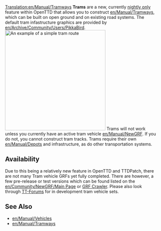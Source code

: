 [[Translation:en/Manual/Tramways]]
{{en/Nightly}}
'''Trams''' are a new, currently [[en/Archive/Community/Nightly build|nightly only]] feature within OpenTTD that allows you to construct [[en/Manual/Tramways]], which can be built on open ground and on existing road systems. The default tram infastructure graphics are provided by [[en/Archive/Community/Users/PikkaBird]].
[[File:en/Manual/Tramroute.png|thumb|332px|center|An example of a simple tram route]]
Trams will not work unless you currently have an active tram vehicle [[en/Manual/NewGRF]]. If you do not, you cannot construct tram tracks. Trams require their own [[en/Manual/Depots]] and infrastructure, as do other transportation systems. 

==Availability==
Due to this being a relatively new feature in OpenTTD and TTDPatch, there are not many Tram vehicle GRFs yet fully completed. There are however, a few pre-release or test versions which can be found listed on the [[en/Community/NewGRF/Main Page]] or [http://grfcrawler.tt-forums.net/index.php?do=list&cid=105 GRF Crawler]. Please also look through [http://www.tt-forums.net/viewforum.php?f=26 TT-Forums] for in development tram vehicle sets.

==See Also==
*[[en/Manual/Vehicles]]
*[[en/Manual/Tramways]]